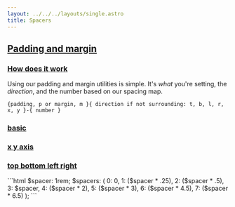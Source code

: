 ```yaml
---
layout: ../../../layouts/single.astro
title: Spacers
---
```


## [Padding and margin](#padding-and-margin)
### [How does it work](#how-does-it-work)

Using our padding and margin utilities is simple. It's _what_ you're setting, the _direction_, and the number based on our spacing map.

`{padding, p or margin, m }{ direction if not surrounding: t, b, l, r, x, y }-{ number }`

### [basic](#basic)

<Classes result="true">
<Classesrow classname="{padding, p or margin, m }-{ 0-7 }" result="Set `padding` or `margin` from `0`-`6.5rem`." />
</Classes>

### [x y axis](#x-y-axis)

<Classes result="true">
<Classesrow classname="{padding, p or margin, m }x-{ 0-7 }" result="Set `padding` or `margin` from `0`-`6.5rem` on the x-axis (left and right)." />
<Classesrow classname="{padding, p or margin, m }y-{ 0-7 }" result="Set `padding` or `margin` from `0`-`6.5rem` on the y-axis (top and bottom)." />
</Classes>

### [top bottom left right](#top-bottom-left-right)

<Classes result="true">
<Classesrow classname="{padding, p or margin, m }{ t, b, l, r}-{ 0-7 }" result="Set `padding` or `margin` from `0`-`6.5rem` for top, bottom, left, and right." />
</Classes>

<Codemarkup>
```html
$spacer: 1rem;
$spacers: (
  0: 0,
  1: ($spacer * .25),
  2: ($spacer * .5),
  3: $spacer,
  4: ($spacer * 2),
  5: ($spacer * 3),
  6: ($spacer * 4.5),
  7: ($spacer * 6.5)
);
```
</Codemarkup>
